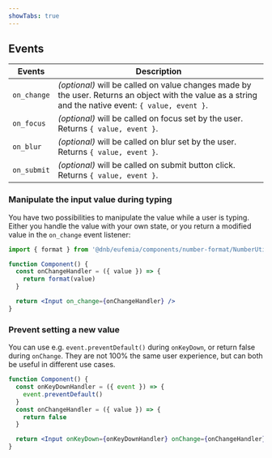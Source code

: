 ```yaml
---
showTabs: true
---
```


## Events

| Events      | Description                                                                                                                                           |
| ----------- | ----------------------------------------------------------------------------------------------------------------------------------------------------- |
| `on_change` | _(optional)_ will be called on value changes made by the user. Returns an object with the value as a string and the native event: `{ value, event }`. |
| `on_focus`  | _(optional)_ will be called on focus set by the user. Returns `{ value, event }`.                                                                     |
| `on_blur`   | _(optional)_ will be called on blur set by the user. Returns `{ value, event }`.                                                                      |
| `on_submit` | _(optional)_ will be called on submit button click. Returns `{ value, event }`.                                                                       |

### Manipulate the input value during typing

You have two possibilities to manipulate the value while a user is typing. Either you handle the value with your own state, or you return a modified value in the `on_change` event listener:

```jsx
import { format } from '@dnb/eufemia/components/number-format/NumberUtils'

function Component() {
  const onChangeHandler = ({ value }) => {
    return format(value)
  }

  return <Input on_change={onChangeHandler} />
}
```

### Prevent setting a new value

You can use e.g. `event.preventDefault()` during `onKeyDown`, or return false during `onChange`. They are not 100% the same user experience, but can both be useful in different use cases.

```jsx
function Component() {
  const onKeyDownHandler = ({ event }) => {
    event.preventDefault()
  }
  const onChangeHandler = ({ value }) => {
    return false
  }

  return <Input onKeyDown={onKeyDownHandler} onChange={onChangeHandler} />
}
```
